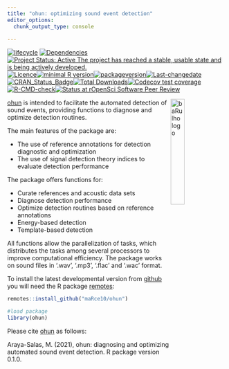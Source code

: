 ```yaml
---
title: "ohun: optimizing sound event detection"
editor_options: 
  chunk_output_type: console
  
---
```


<!-- README.md is generated from README.Rmd. Please edit that file -->

<!-- badges: start -->
[![lifecycle](https://img.shields.io/badge/lifecycle-maturing-brightgreen.svg)](https://lifecycle.r-lib.org/articles/stages.html)  [![Dependencies](https://tinyverse.netlify.com/badge/ohun)](https://cran.r-project.org/package=ohun)[![Project Status: Active  The project has reached a stable, usable state and is being actively developed.](https://www.repostatus.org/badges/latest/active.svg)](https://www.repostatus.org/#active)[![Licence](https://img.shields.io/badge/licence-GPL--2-blue.svg)](https://www.gnu.org/licenses/gpl-3.0.en.html)[![minimal R version](https://img.shields.io/badge/R%3E%3D-`r strsplit(gsub("depends: R \\(|\\)", "", grep("DEPENDS", ignore.case = TRUE, readLines(con = "./DESCRIPTION"), value = TRUE), ignore.case = TRUE), ",")[[1]][1]`-6666ff.svg)](https://cran.r-project.org/)[![packageversion](https://img.shields.io/badge/Package%20version-`r gsub("version: |version:", "", grep("version", ignore.case = TRUE, readLines(con = "./DESCRIPTION"), value = TRUE), ignore.case = TRUE)`-orange.svg?style=flat-square)](commits/develop)[![Last-changedate](https://img.shields.io/badge/last%20change-`r gsub('-', '--', Sys.Date())`-yellowgreen.svg)](/commits/master)[![CRAN_Status_Badge](https://www.r-pkg.org/badges/version/ohun)](https://cran.r-project.org/package=ohun)[![Total Downloads](https://cranlogs.r-pkg.org/badges/grand-total/ohun)](https://cranlogs.r-pkg.org/badges/grand-total/ohun)[![Codecov test coverage](https://codecov.io/gh/maRce10/ohun/branch/master/graph/badge.svg)](https://codecov.io/gh/maRce10/ohun?branch=master)[![R-CMD-check](https://github.com/maRce10/ohun/workflows/R-CMD-check/badge.svg)](https://github.com/maRce10/ohun/actions)[![Status at rOpenSci Software Peer Review](https://badges.ropensci.org/568_status.svg)](https://github.com/ropensci/software-review/issues/568)
<!-- badges: end -->

<img src="vignettes/ohun_sticker.png" alt="baRulho logo" align="right" width = "25%" height="25%"/>

[ohun](https://github.com/maRce10/ohun) is intended to facilitate the automated detection of sound events, providing functions to diagnose and optimize detection routines.

The main features of the package are:
 
   - The use of reference annotations for detection diagnostic and optimization 
   - The use of signal detection theory indices to evaluate detection performance 

The package offers functions for:

   - Curate references and acoustic data sets
   - Diagnose detection performance
   - Optimize detection routines based on reference annotations
   - Energy-based detection
   - Template-based detection
   
All functions allow the parallelization of tasks, which distributes the tasks among several processors to improve computational efficiency. The package works on sound files in '.wav', '.mp3', '.flac' and '.wac' format.


To install the latest developmental version from [github](https://github.com/) you will need the R package [remotes](https://cran.r-project.org/package=remotes):

```r
remotes::install_github("maRce10/ohun")

#load package
library(ohun)

```


Please cite [ohun](https://github.com/maRce10/ohun) as follows:

Araya-Salas, M. (2021), ohun: diagnosing and optimizing automated sound event detection. R package version 0.1.0.
